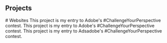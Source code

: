 ## Projects

<ProjectCard title="Websites"  bg="linear-gradient(327deg, rgba(188,0,255,1) 0%, rgba(0,51,121,1) 100%)">
# Websites
</ProjectCard>

<ProjectCard title="Linux" link="https://www.behance.net/gallery/58937147/Freiheit" bg="linear-gradient(327deg, rgba(188,0,255,1) 0%, rgba(0,51,121,1) 100%)">
This project is my entry to Adobe's #ChallengeYourPerspective contest.
</ProjectCard>

<ProjectCard title="Linux" link="https://www.behance.net/gallery/58937147/Freiheit" bg="linear-gradient(327deg, rgba(188,0,255,1) 0%, rgba(0,51,121,1) 100%)">
This project is my entry to Adobe's #ChallengeYourPerspective contest.
</ProjectCard>
 

<ProjectCard title="Linux" link="https://www.behance.net/gallery/58937147/Freiheit" bg="linear-gradient(327deg, rgba(188,0,255,1) 0%, rgba(0,51,121,1) 100%)">
This project is my entry to Adsadobe's #ChallengeYourPerspective contest.

</ProjectCard>

